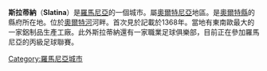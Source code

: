 {{Infobox City
|chinese_name = 斯拉蒂納
|official_name = Slatina
|image_flag= 
|image_seal= 
|image_map = Slatina in Romania.png
|mapsize = 200px
|subdivision_type = [[国家|国家]]
|subdivision_name = [[羅馬尼亞|羅馬尼亞]]
|leader_title = 
|leader_name =
|region= 
|departement= 
|party=
|mandat=since = 
|area_total =
|population_as_of = 2002
|population_total = 79,171
|population_density = 
|timezone = +2
|latd = 
|latm = 
|lats = 
|latNS = 
|longd = 
|longm = 
|longs = 
|longEW = 
|website =http://www.primariabacau.ro/
|}}
'''斯拉蒂納'''（'''Slatina'''）是[[羅馬尼亞|羅馬尼亞]]的一個城市。屬[[奧爾特尼亞|奧爾特尼亞]]地區。是[[奧爾特縣|奧爾特縣]]的縣府所在地。位於[[奧爾特河|奧爾特河]]河畔。首次見於記載於1368年。當地有東南歐最大的一家鋁制品生產工廠。此外斯拉蒂納還有一家職業足球俱樂部，目前正在參加羅馬尼亞的丙級足球聯賽。

{{Olt County}}

[[Category:羅馬尼亞城市|Category:羅馬尼亞城市]]